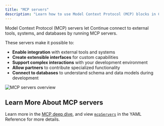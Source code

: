 ```yaml
---
title: "MCP servers"
description: "Learn how to use Model Context Protocol (MCP) blocks in Continue to integrate external tools, connect databases, and extend your development environment."
---
```


Model Context Protocol (MCP) servers let Continue connect to external tools, systems, and databases by running MCP servers.

These servers make it possible to:

- **Enable integration** with external tools and systems
- **Create extensible interfaces** for custom capabilities
- **Support complex interactions** with your development environment
- **Allow partners** to contribute specialized functionality
- **Connect to databases** to understand schema and data models during development

![MCP servers overview](/images/customize/images/mcp-blocks-overview-c9a104f9b586779c156f9cf34da197c2.png)

## Learn More About MCP servers

Learn more in the [MCP deep dive](/customize/deep-dives/mcp), and view [`mcpServers`](/reference#mcpservers) in the YAML Reference for more details.
